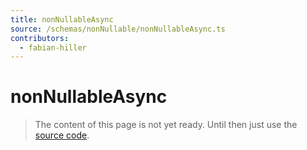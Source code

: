```yaml
---
title: nonNullableAsync
source: /schemas/nonNullable/nonNullableAsync.ts
contributors:
  - fabian-hiller
---
```


# nonNullableAsync

> The content of this page is not yet ready. Until then just use the [source code](https://github.com/fabian-hiller/valibot/blob/main/library/src/schemas/nonNullable/nonNullableAsync.ts).
